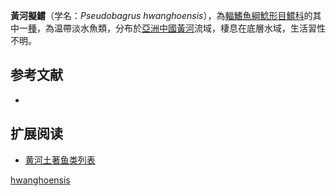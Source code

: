 {{Speciesbox
| name = 黃河擬鱨
| image =
| image_width = 250px
| image_caption = 
| status = NE
| status_system = IUCN3.1
| genus = Pseudobagrus 
| species = hwanghoensis
| authority = {{le|Mori|Tamezo Mori}}, 1933
| synonyms = *''Leiocassis hwanghoensis '' Mori, 1933
}}
'''黃河擬鱨'''（学名：''Pseudobagrus hwanghoensis''），為[[輻鰭魚綱|輻鰭魚綱]][[鯰形目|鯰形目]][[鱨科|鱨科]]的其中一[[種|種]]，為温帶淡水魚類，分布於[[亞洲|亞洲]][[中國|中國]][[黃河|黃河]]流域，棲息在底層水域，生活習性不明。

==参考文献==
*{{FishBase_species|genus=Pseudobagrus|species=hwanghoensis|year=2015|month=4}}

== 扩展阅读 ==
{{refbegin}}
{{wikispecies-inline|Pseudobagrus hwanghoensis|黃河擬鱨}}
{{refend}}
* [[黄河土著鱼类列表|黄河土著鱼类列表]]
{{Taxonbar|from=Q6409653}}

[[Category:擬鱨屬|hwanghoensis]]